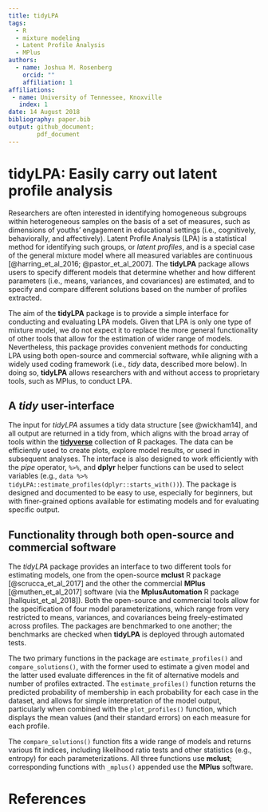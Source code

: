```yaml
---
title: tidyLPA
tags:
  - R
  - mixture modeling
  - Latent Profile Analysis
  - MPlus
authors:
  - name: Joshua M. Rosenberg
    orcid: ""
    affiliation: 1
affiliations:
 - name: University of Tennessee, Knoxville
   index: 1
date: 14 August 2018
bibliography: paper.bib
output: github_document;
        pdf_document
---
```


# tidyLPA: Easily carry out latent profile analysis

Researchers are often interested in identifying homogeneous subgroups within
heterogeneous samples on the basis of a set of measures, such as dimensions of
youths' engagement in educational settings (i.e., cognitively, behaviorally,
and affectively). Latent Profile Analysis (LPA) is a statistical method
for identifying such groups, or *latent profiles*, and is a special case
of the general mixture model where all measured variables are continuous
[@harring_et_al_2016; @pastor_et_al_2007]. The **tidyLPA** package allows users
to specify different models that determine whether and how different parameters
(i.e., means, variances, and covariances) are estimated, and to specify and
compare different solutions based on the number of profiles extracted.

The aim of the **tidyLPA** package is to provide a simple interface for
conducting and evaluating LPA models. Given that LPA is only one type of mixture
model, we do not expect it to replace the more general functionality of other
tools that allow for the estimation of wider range of models. Nevertheless, this
package provides convenient methods for conducting LPA using both open-source
and commercial software, while aligning with a widely used coding framework
(i.e., *tidy* data, described more below). In doing so, **tidyLPA** allows
researchers with and without access to proprietary tools, such as MPlus, to
conduct LPA.

## A *tidy* user-interface

The input for *tidyLPA* assumes a tidy data structure [see @wickham14], and all
output are returned in a tidy from, which aligns with the broad array of tools
within the [**tidyverse**](https://www.tidyverse.org/) collection of R packages.
The data can be efficiently used to create plots, explore model results, or used
in subsequent analyses. The interface is also designed to work efficiently with
the *pipe* operator, `%>%`, and **dplyr** helper functions can be used to select
variables (e.g., `data %>% tidyLPA::estimate_profiles(dplyr::starts_with())`).
The package is designed and documented to be easy to use, especially for
beginners, but with finer-grained options available for estimating models and
for evaluating specific output.

## Functionality through both open-source and commercial software

The *tidyLPA* package provides an interface to two different
tools for estimating models, one from the open-source **mclust** R
package [@scrucca_et_al_2017] and the other the commercial **MPlus**
[@muthen_et_al_2017] software (via the **MplusAutomation** R package
[hallquist_et_al_2018]). Both the open-source and commercial tools allow for the
specification of four model parameterizations, which range from very restricted
to means, variances, and covariances being freely-estimated across profiles.
The packages are benchmarked to one another; the benchmarks are checked when
**tidyLPA** is deployed through automated tests.

The two primary functions in the package are `estimate_profiles()` and
`compare_solutions()`, with the former used to estimate a given model and the
latter used evaluate differences in the fit of alternative models and number
of profiles extracted. The `estimate_profiles()` function returns the predicted
probability of membership in each probability for each case in the dataset, and
allows for simple interpretation of the model output, particularly when combined
with the `plot_profiles()` function, which displays the mean values (and their
standard errors) on each measure for each profile.

The `compare_solutions()` function fits a wide range of models and returns
various fit indices, including likelihood ratio tests and other statistics
(e.g., entropy) for each parameterizations. All three functions use **mclust**;
corresponding functions with `_mplus()` appended use the **MPlus** software.

# References
